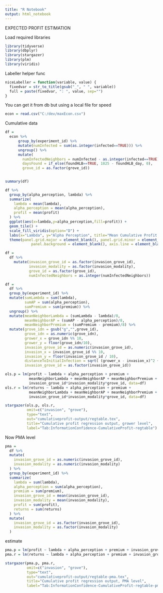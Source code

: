 ```yaml
---
title: "R Notebook"
output: html_notebook
---
```


EXPECTED PROFIT ESTIMATION

Load required libraries
```r
library(tidyverse)
library(dbplyr)
library(stargazer)
library(plm)
library(viridis)
```

Labeller helper func
```r
niceLabeller = function(variable, value) {
  fixedvar = str_to_title(gsub("_", " ", variable))
  full = paste(fixedvar, ": ", value, sep="")
}

```

You can get it from db but using a local file for speed
```r
econ = read.csv("C:/dev/maxEcon.csv")
```

Cumulative data
```r
df = 
  econ %>% 
      group_by(experiment_id) %>%
      mutate(numInfected = sum(as.integer(infected==TRUE))) %>%
      ungroup() %>%
      mutate(
        numInfectedNeighbors = numInfected - as.integer(infected==TRUE),
        daysFound = if_else(foundHLB==TRUE, 1825 - foundHLB_day, 0),
        grove_id = as.factor(grove_id))  
  
```

```r
summary(df)
```

```r
df %>%
  group_by(alpha_perception, lambda) %>%
  summarize(
    lambda = mean(lambda),
    alpha_perception = mean(alpha_perception),
    profit = mean(profit)
  ) %>%
  ggplot(aes(x=lambda,y=alpha_perception,fill=profit)) +
  geom_tile() +
  scale_fill_viridis(option="D") +
  labs(x="Lambda", y="Alpha Perception", title="Mean Cumulative Profit by Alpha Perception, Lambda", fill="Profit") +
  theme(panel.grid.major = element_blank(), panel.grid.minor = element_blank(),
            panel.background = element_blank(), axis.line = element_blank())
```


```r
df = 
  df %>%
    mutate(invasion_grove_id = as.factor(invasion_grove_id),
           invasion_modality = as.factor(invasion_modality),
           grove_id = as.factor(grove_id), 
           numInfectedNeighbors = as.integer(numInfectedNeighbors))

df = 
  df %>%
  group_by(experiment_id) %>%
  mutate(sumLambda = sum(lambda),
         sumAP = sum(alpha_perception),
         sumPremium = sum(premium)) %>%
  ungroup() %>%
  mutate(meanNeighborLambda = (sumLambda - lambda)/8,
         meanNeighborAP = (sumAP - alpha_perception)/8,
         meanNeighborPremium = (sumPremium - premium)/8) %>%
  mutate(grove_idn = gsub("g","",grove_id),
         grove_idn = as.numeric(grove_idn),
         grower_x = grove_idn %% 10,
         grower_y = floor(grove_idn/10),
         invasion_grove_id = as.numeric(invasion_grove_id),
         invasion_x = invasion_grove_id %% 10,
         invasion_y = floor(invasion_grove_id / 10),
         distanceToInitialInfection = sqrt( (grower_x - invasion_x)^2 + (grower_y - invasion_y)^2),
         invasion_grove_id = as.factor(invasion_grove_id))
```


```r
ols.p = lm(profit ~ lambda + alpha_perception + premium + 
           meanNeighborLambda + meanNeighborAP + meanNeighborPremium +
           invasion_grove_id*invasion_modality*grove_id, data=df)
ols.r = lm(returns ~ lambda + alpha_perception + premium + 
           meanNeighborLambda + meanNeighborAP + meanNeighborPremium +
           invasion_grove_id*invasion_modality*grove_id, data=df)
```

```r
stargazer(ols.p, ols.r, 
          omit=c("invasion", "grove"), 
          type="text",
          out="cumulativeprofit-output/regtable.tex",
          title="Cumulative profit regression output, grower level",
          label="Tab:InformationConfidence-CumulativeProfit-regtable")
```
Now PMA level
```r
pma = 
  df %>%
  mutate(
    invasion_grove_id = as.numeric(invasion_grove_id),
    invasion_modality = as.numeric(invasion_modality)
  ) %>%
  group_by(experiment_id) %>%
  summarize(
    lambda = sum(lambda),
    alpha_perception = sum(alpha_perception),
    premium = sum(premium),
    invasion_grove_id = mean(invasion_grove_id),
    invasion_modality = mean(invasion_modality),
    profit = sum(profit),
    returns = sum(returns)
  ) %>%
  mutate(
    invasion_grove_id = as.factor(invasion_grove_id),
    invasion_modality = as.factor(invasion_modality)
  )
```

estimate
```r
pma.p = lm(profit ~ lambda + alpha_perception + premium + invasion_grove_id*invasion_modality, data=pma)
pma.r = lm(returns ~ lambda + alpha_perception + premium + invasion_grove_id*invasion_modality, data=pma)
```

```r
stargazer(pma.p, pma.r, 
          omit=c("invasion", "grove"), 
          type="text",
          out="cumulativeprofit-output/regtable-pma.tex",
          title="Cumulative profit regression output, PMA level",
          label="Tab:InformationConfidence-CumulativeProfit-regtable-pma")
```











